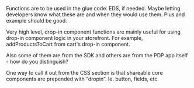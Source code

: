 Functions are to be used in the glue code: EDS, if needed. Maybe letting developers know what these are and when they would use them. Plus and example should be good.

Very high level, drop-in component functions are mainly useful for using drop-in component logic in your storefront. For example, addProductsToCart from cart's drop-in component.

Also some of them are from the SDK and others are from the PDP app itself - how do you distinguish?

One way to call it out from the CSS section is that shareable core components are prepended with “dropin”. Ie. button, fields, etc
